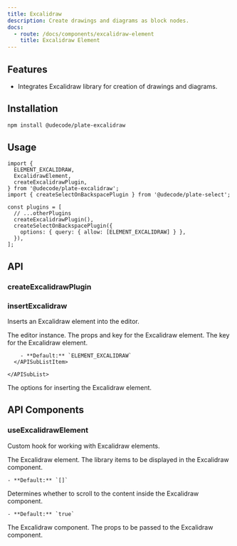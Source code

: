 ```yaml
---
title: Excalidraw
description: Create drawings and diagrams as block nodes.
docs:
  - route: /docs/components/excalidraw-element
    title: Excalidraw Element
---
```


<ComponentPreview name="playground-demo" id="excalidraw" />

<PackageInfo>

## Features

- Integrates Excalidraw library for creation of drawings and diagrams.

</PackageInfo>

## Installation

```bash
npm install @udecode/plate-excalidraw
```

## Usage

```tsx
import {
  ELEMENT_EXCALIDRAW,
  ExcalidrawElement,
  createExcalidrawPlugin,
} from '@udecode/plate-excalidraw';
import { createSelectOnBackspacePlugin } from '@udecode/plate-select';

const plugins = [
  // ...otherPlugins
  createExcalidrawPlugin(),
  createSelectOnBackspacePlugin({
    options: { query: { allow: [ELEMENT_EXCALIDRAW] } },
  }),
];
```

## API

### createExcalidrawPlugin

### insertExcalidraw

Inserts an Excalidraw element into the editor.

<APIParameters>
  <APIItem name="editor" type="PlateEditor">
    The editor instance.
  </APIItem>
  <APIItem
    name="props"
    type="TNodeProps<TExcalidrawElement> & PlatePluginKey"
    optional
  >
    The props and key for the Excalidraw element.
    <APISubList>
      <APISubListItem parent="props" name="key" type="string">
        The key for the Excalidraw element.

        - **Default:** `ELEMENT_EXCALIDRAW`
      </APISubListItem>

    </APISubList>

  </APIItem>
  <APIItem name="options" type="InsertNodesOptions" optional>
    The options for inserting the Excalidraw element.
  </APIItem>
</APIParameters>

<APIReturns>
  <APIItem name="void"></APIItem>
</APIReturns>

## API Components

### useExcalidrawElement

Custom hook for working with Excalidraw elements.

<APIParameters>
  <APIItem name="element" type="TExcalidrawElement">
    The Excalidraw element.
  </APIItem>
  <APIItem name="libraryItems" type="LibraryItems" optional>
    The library items to be displayed in the Excalidraw component.

    - **Default:** `[]`

  </APIItem>
  <APIItem name="scrollToContent" type="boolean" optional>
    Determines whether to scroll to the content inside the Excalidraw component.

    - **Default:** `true`

  </APIItem>
</APIParameters>

<APIReturns>
  <APIItem name="Excalidraw" type="any">
    The Excalidraw component.
  </APIItem>
  <APIItem name="excalidrawProps" type="ExcalidrawProps">
    The props to be passed to the Excalidraw component.
  </APIItem>
</APIReturns>
